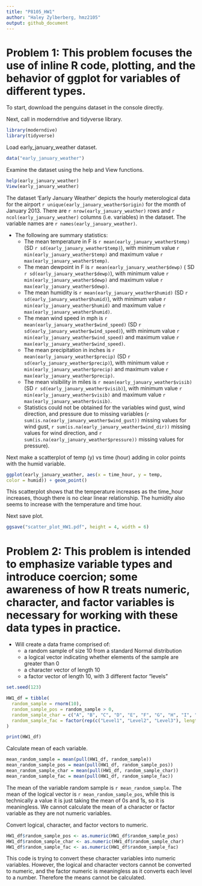 ```yaml
---
title: "P8105_HW1"
author: "Haley Zylberberg, hmz2105"
output: github_document
---
```


# Problem 1: This problem focuses the use of inline R code, plotting, and the behavior of ggplot for variables of different types.

To start, download the penguins dataset in the console directly.

Next, call in moderndrive and tidyverse library.

```r
library(moderndive)
library(tidyverse)
```

Load early_january_weather dataset.
```r
data("early_january_weather")
```

Examine the dataset using the help and View functions.

```r
help(early_january_weather)
View(early_january_weather)
```

The dataset 'Early January Weather' depicts the hourly meterological data for the airport `r unique(early_january_weather$origin)` for the month of January 2013. There are  `r nrow(early_january_weather)` rows and `r ncol(early_january_weather)` columns (i.e. variables) in the dataset. The variable names are `r names(early_january_weather)`. 

* The following are summary statistics:
  * The mean temperature in F is `r mean(early_january_weather$temp)` (SD `r sd(early_january_weather$temp)`), with minimum value `r min(early_january_weather$temp)` and maximum value `r max(early_january_weather$temp)`. 
  * The mean dewpoint in F is `r mean(early_january_weather$dewp)` ( SD `r sd(early_january_weather$dewp)`), with minimum value `r min(early_january_weather$dewp)` and maximum value `r max(early_january_weather$dewp)`. 
  * The mean humidity is `r mean(early_january_weather$humid)` (SD `r sd(early_january_weather$humid)`), with minimum value `r min(early_january_weather$humid)` and maximum value `r max(early_january_weather$humid)`. 
  * The mean wind speed in mph is `r mean(early_january_weather$wind_speed)` (SD `r sd(early_january_weather$wind_speed)`), with minimum value `r min(early_january_weather$wind_speed)` and maximum value `r max(early_january_weather$wind_speed)`. 
  * The mean precipitation in inches is `r mean(early_january_weather$precip)` (SD `r sd(early_january_weather$precip)`), with minimum value `r min(early_january_weather$precip)` and maximum value `r max(early_january_weather$precip)`. 
  * The mean visibility in miles is `r mean(early_january_weather$visib)` (SD `r sd(early_january_weather$visib)`), with minimum value `r min(early_january_weather$visib)` and maximum value `r max(early_january_weather$visib)`. 
  * Statistics could not be obtained for the variables wind gust, wind direction, and pressure due to missing variables (`r sum(is.na(early_january_weather$wind_gust))` missing values for wind gust, `r sum(is.na(early_january_weather$wind_dir))` missing values for wind direction, and `r sum(is.na(early_january_weather$pressure))` missing values for pressure). 
  
Next make a scatterplot of temp (y) vs time (hour) adding in color points with the humid variable. 

```r
ggplot(early_january_weather, aes(x = time_hour, y = temp, 
color = humid)) + geom_point()
```

This scatterplot shows that the temperature increases as the time_hour increases, though there is no clear linear relationship. The humidity also seems to increase with the temperature and time hour.

Next save plot.

```r
ggsave("scatter_plot_HW1.pdf", height = 4, width = 6)
```



# Problem 2: This problem is intended to emphasize variable types and introduce coercion; some awareness of how R treats numeric, character, and factor variables is necessary for working with these data types in practice.

* Will create a data frame comprised of:
  * a random sample of size 10 from a standard Normal distribution
  * a logical vector indicating whether elements of the sample are greater than 0
  * a character vector of length 10
  * a factor vector of length 10, with 3 different factor “levels”

```r

set.seed(123)

HW1_df = tibble(
  random_sample = rnorm(10),
  random_sample_pos = random_sample > 0,
  random_sample_char = c("A", "B", "C", "D", "E", "F", "G", "H", "I", "J"),
  random_sample_fac = factor(rep(c("Level1", "Level2", "Level3"), length.out = 10))
)

print(HW1_df)
```

Calculate mean of each variable.

```r
mean_random_sample = mean(pull(HW1_df, random_sample))
mean_random_sample_pos = mean(pull(HW1_df, random_sample_pos))
mean_random_sample_char = mean(pull(HW1_df, random_sample_char))
mean_random_sample_fac = mean(pull(HW1_df, random_sample_fac))
```

The mean of the variable random sample is `r mean_random_sample`. The mean of the logical vector is `r mean_random_sample_pos`, while this is technically a value it is just taking the mean of 0s and 1s, so it is meaningless. We cannot calculate the mean of a character or factor variable as they are not numeric variables. 

Convert logical, character, and factor vectors to numeric.

```r
HW1_df$random_sample_pos <- as.numeric(HW1_df$random_sample_pos)
HW1_df$random_sample_char <- as.numeric(HW1_df$random_sample_char)
HW1_df$random_sample_fac <- as.numeric(HW1_df$random_sample_fac)
```

This code is trying to convert these character variables into numeric variables. However, the logical and character vectors cannot be converted to numeric, and the factor numeric is meaningless as it converts each level to a number. Therefore the means cannot be calculated.